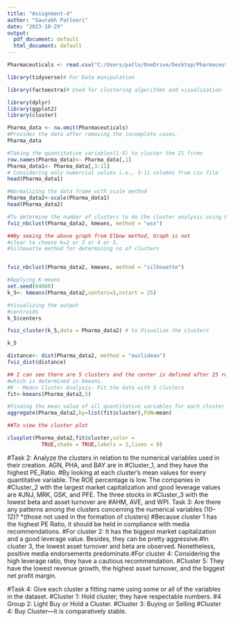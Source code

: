 ---
title: "Assignment-4"
author: "Saurabh Patloori"
date: "2023-10-29"
output:
  pdf_document: default
  html_document: default
---
```{r}
Pharmaceuticals <- read.csv("C:/Users/patlo/OneDrive/Desktop/Pharmaceuticals.csv")
```

```{r}
library(tidyverse)# For Data manipulation

```

```{r}
library(factoextra)# Used for clustering algorithms and visualization

```

```{r}
library(dplyr)
library(ggplot2)
library(cluster)

```

```{r}
Pharma_data <- na.omit(Pharmaceuticals) 
#Provides the data after removing the incomplete cases.
Pharma_data


```

```{r}
#Taking the quantitative variables(1-9) to cluster the 21 firms
row.names(Pharma_data)<- Pharma_data[,1]
Pharma_data1<- Pharma_data[,3:11]
# Considering only numercial values i.e., 3-11 columns from csv file
head(Pharma_data1)

```
```{r}
#Normalizing the data frame with scale method
Pharma_data2<-scale(Pharma_data1)
head(Pharma_data2)
```
```{r}
#To determine the number of clusters to do the cluster analysis using Elbow Method
fviz_nbclust(Pharma_data2, kmeans, method = "wss")

```

```{r}
##By seeing the above graph from Elbow method, Graph is not 
#clear to choose k=2 or 3 or 4 or 5.
#Silhouette method for determining no of clusters


fviz_nbclust(Pharma_data2, kmeans, method = "silhouette")

```

```{r}
#Applying K-means
set.seed(64060)
k_5<- kmeans(Pharma_data2,centers=5,nstart = 25)

```

```{r}
#Visualizing the output
#centroids
k_5$centers

```
```{r}
fviz_cluster(k_5,data = Pharma_data2) # to Visualize the clusters

```

```{r}
k_5

```

```{r}

distance<- dist(Pharma_data2, method = "euclidean")
fviz_dist(distance)

```

```{r}
## I can see there are 5 clusters and the center is defined after 25 restarts
#which is determined in kmeans.
#K - Means Cluster Analysis- Fit the data with 5 clusters
fit<-kmeans(Pharma_data2,5)

```


```{r}
#Finding the mean value of all quantitative variables for each cluster
aggregate(Pharma_data2,by=list(fit$cluster),FUN=mean)

```

```{r}

##To view the cluster plot

clusplot(Pharma_data2,fit$cluster,color =
           TRUE,shade = TRUE,labels = 2,lines = 0)

```

#Task 2: Analyze the clusters in relation to the numerical variables used in their creation.
AGN, PHA, and BAY are in #Cluster_1, and they have the highest PE_Ratio. #By looking at each cluster's mean values for every quantitative variable. The ROE percentage is low.
The companies in #Cluster_2 with the largest market capitalization and good leverage values are #JNJ, MRK, GSK, and PFE.
The three stocks in #Cluster_3 with the lowest beta and asset turnover are #AHM, AVE, and WPI.
Task 3: Are there any patterns among the clusters concerning the numerical variables (10–12)?
*(those not used in the formation of clusters)
#Because cluster 1 has the highest PE Ratio, it should be held in compliance with media recommendations.
#For cluster 2: It has the biggest market capitalization and a good leverage value. Besides, they can be pretty aggressive.#In cluster 3, the lowest asset turnover and beta are observed. Nonetheless, positive media endorsements predominate.#For cluster 4: Considering the high leverage ratio, they have a cautious recommendation.
#Cluster 5: They have the lowest revenue growth, the highest asset turnover, and the biggest net profit margin.


#Task 4: Give each cluster a fitting name using some or all of the variables in the dataset.
#Cluster 1: Hold cluster; they have respectable numbers.
#4 Group 2: Light Buy or Hold a Cluster.
#Cluster 3: Buying or Selling
#Cluster 4: Buy Cluster—it is comparatively stable.








